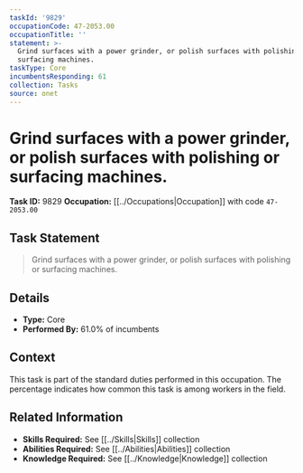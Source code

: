 ```yaml
---
taskId: '9829'
occupationCode: 47-2053.00
occupationTitle: ''
statement: >-
  Grind surfaces with a power grinder, or polish surfaces with polishing or
  surfacing machines.
taskType: Core
incumbentsResponding: 61
collection: Tasks
source: onet
---
```

# Grind surfaces with a power grinder, or polish surfaces with polishing or surfacing machines.

**Task ID:** 9829
**Occupation:** [[../Occupations|Occupation]] with code `47-2053.00`

## Task Statement

> Grind surfaces with a power grinder, or polish surfaces with polishing or surfacing machines.

## Details

- **Type:** Core
- **Performed By:** 61.0% of incumbents

## Context

This task is part of the standard duties performed in this occupation. The percentage indicates how common this task is among workers in the field.

## Related Information

- **Skills Required:** See [[../Skills|Skills]] collection
- **Abilities Required:** See [[../Abilities|Abilities]] collection
- **Knowledge Required:** See [[../Knowledge|Knowledge]] collection

